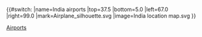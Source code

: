 {{#switch:{{{1}}}
|name=India airports
|top=37.5
|bottom=5.0
|left=67.0
|right=99.0
|mark=Airplane_silhouette.svg
|image=India location map.svg
}}<noinclude>{{Location map/Info}}[[Category:印度地理位置圖模板|Airports]]
</noinclude>
